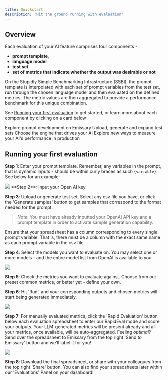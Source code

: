 ```yaml
---
title: Quickstart
description: 'Hit the ground running with evaluation'
---
```


## Overview

Each evaluation of your AI feature comprises four components -
* **prompt template**, 
* **language model**
* **test set**
* **set of metrics that indicate whether the output was desirable or not**

On the Stupidly Simple Benchmarking Infrastructure (SSBI), the prompt template is interpolated with each set of prompt variables from the test set, run through the chosen language model and then evaluated on the defined metrics.
The metric values are then aggregated to provide a performance benchmark for this unique combination.

See [Running your first evaluation](#running-your-first-evaluation) to get started, or learn more about each component by clicking on a card below

<CardGroup cols={2}>
  <Card
    title="Prompt Templates"
    icon="palette"
    href="https://docs.withemissary.com/evaluation/prompt_template"
  >
    Explore prompt development on Emissary
  </Card>
  <Card
    title="Test Sets"
    icon="code"
    href="https://docs.withemissary.com/evaluation/test_set"
  >
Upload, generate and expand test sets
  </Card>
  <Card
    title="Language Models"
    icon="screwdriver-wrench"
    href="https://docs.withemissary.com/evaluation/models"
  >
Choose the engine that drives your AI
  </Card>
  <Card
    title="Metrics"
    icon="stars"
    href="https://docs.withemissary.com/evaluation/metrics"
  >
  Explore new ways to measure your AI's performance in production
  </Card>
</CardGroup>

## Running your first evaluation

**Step 1**: Enter your prompt template. Remember, any variables in the prompt, that is dynamic inputs - should be within curly braces as such `{variable}`. 
See below for an example: 
<Frame>
  <img src="/images/sample_prompt.png" style={{ borderRadius: '0.5rem' }} />
</Frame>
**Step 2**: Input your Open AI key 

**Step 3**: Upload or generate test set. Select any csv file you have, or click the 'Generate samples' button to get samples that correspond to the format needed for the prompt.
> _Note_: You must have already inputted your OpenAI API key and a prompt template in order to activate sample generation capability.

Ensure that your spreadsheet has a column corresponding to every single prompt variable. That is, there must be a column with the exact same name as each prompt variable in the csv file. 


**Step 4**: Select the models you want to evaluate on. You may select one or more models - and the entire model list from OpenAI is available to you.

<Frame>
  <img src="/images/fields.png" style={{ borderRadius: '0.5rem' }} />
</Frame>

**Step 5**: Check the metrics you want to evaluate against. Choose from our preset common metrics, or better yet - define your own.

**Step 6**: Hit 'Run', and your corresponding outputs and chosen metrics will start being generated immediately.


<Frame>
  <img src="/images/fields.png" style={{ borderRadius: '0.5rem' }} />
</Frame>

**Step 7**: For manually evaluated metrics, click the 'Rapid Evaluation' button below each evaluation spreadsheet to enter our RapidEval mode and score your outputs.
Your LLM-generated metrics will be present already and all your metrics, once available, will be auto-aggregated. Feeling _optimal_? Send over the spreadsheet to Emissary from the top right 'Send to Emissary' button and we'll label it for you!


<Frame>
  <img src="/images/rapid_eval.png" style={{ borderRadius: '0.5rem' }} />
</Frame>

**Step 8**: Download the final spreadsheet, or share with your colleagues from the top right 'Share' button. You can also find your spreadsheets later within our 'Evaluations' Panel on your dashboard!

